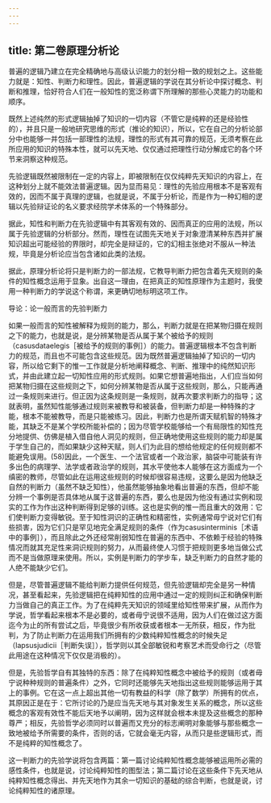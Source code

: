 ```yaml
---
---
---
```

title: 第二卷原理分析论
---




普遍的逻辑乃建立在完全精确地与高级认识能力的划分相一致的规划之上。这些能力就是：知性、判断力和理性。因此，普遍逻辑的学说在其分析论中探讨概念、判断和推理，恰好符合人们在一般知性的宽泛称谓下所理解的那些心灵能力的功能和顺序。

既然上述纯然的形式逻辑抽掉了知识的一切内容（不管它是纯粹的还是经验性的），并且只是一般地研究思维的形式（推论的知识），所以，它在自己的分析论部分中也能够一并包括一部理性的法规，理性的形式有其可靠的规范，无须考察在此所应用的知识的特殊本性，就可以先天地、仅仅通过把理性行动分解成它的各个环节来洞察这种规范。

先验逻辑既然被限制在一定的内容上，即被限制在仅仅纯粹先天知识的内容上，在这种划分上就不能效法普遍逻辑。因为显而易见：理性的先验应用根本不是客观有效的，因而不属于真理的逻辑，也就是说，不属于分析论，而是作为一种幻相的逻辑以先验辩证论的名义要求经院学术体系的一个特殊部分。

据此，知性和判断力在先验逻辑中有其客观有效的、因而真正的应用的法规，所以属于先验逻辑的分析部分。然而，理性在试图先天地关于对象澄清某种东西并扩展知识超出可能经验的界限时，却完全是辩证的，它的幻相主张绝对不服从一种法规，毕竟是分析论应当包含诸如此类的法规。

据此，原理分析论将只是判断力的一部法规，它教导判断力把包含着先天规则的条件的知性概念运用于显象。出自这一理由，在把真正的知性原理作为主题时，我使用一种判断力的学说这个称谓，来更确切地标明这项工作。





导论：论一般而言的先验判断力


如果一般而言的知性被解释为规则的能力，那么，判断力就是在把某物归摄在规则之下的能力，也就是说，是分辨某物是否从属于某个被给予的规则（casusdataelegis［被给予的规则的事例］）的能力。普遍逻辑根本不包含判断力的规范，而且也不可能包含这些规范。因为既然普遍逻辑抽掉了知识的一切内容，所以给它剩下的惟一工作就是分析地阐释概念、判断、推理中的纯然知识形式，并由此建立起一切知性应用的形式规则。如果它想普遍地指出，人们应当如何把某物归摄在这些规则之下，如何分辨某物是否从属于这些规则，那么，只能再通过一条规则来进行。但正因为这条规则是一条规则，就再次要求判断力的指导；这就表明，虽然知性能够通过规则来被教导和被装备，但判断力却是一种特殊的才能，根本不能被教导，而是只能被练习。因此，判断力也是所谓天赋机智的特殊才能，其缺乏不是某个学校所能补偿的；因为尽管学校能够给一个有局限性的知性充分地提供、仿佛是植入借自他人洞见的规则，但正确地使用这些规则的能力却是属于学生自己的，而如果缺少这种天赋，则人们为此目的想给他规定的任何规则都不能避免误用。(58)因此，一个医生、一个法官或者一个政治家，脑袋中可能装有许多出色的病理学、法学或者政治学的规则，其水平使他本人能够在这方面成为一个缜密的教师，尽管如此在运用这些规则的时候却很容易违规，这要么是因为他缺乏自然的判断力（虽然不缺乏知性），他虽然能够抽象地看出普遍的东西，但却不能分辨一个事例是否具体地从属于这普遍的东西，要么也是因为他没有通过实例和现实的工作为作出这种判断得到足够的训练。这也是实例的惟一而且重大的效用：它们使判断力变得敏锐。至于知性洞识的正确性和精密性，实例通常毋宁说对它们有些损害，因为它们只是罕见地完全满足规则的条件（作为casusinterminis［术语中的事例］），而且除此之外还经常削弱知性在普遍的东西中、不依赖于经验的特殊情况而就其充足性来洞识规则的努力，从而最终使人习惯于把规则更多地当做公式而不是当做原理来使用。所以，实例是判断力的学步车，缺乏判断力的自然才能的人绝不能缺少它们。

但是，尽管普遍逻辑不能给判断力提供任何规范，但先验逻辑却完全是另一种情况，甚至看起来，先验逻辑把在纯粹知性的应用中通过一定的规则纠正和确保判断力当做自己的真正工作。为了在纯粹先天知识的领域里给知性带来扩展，从而作为学说，哲学看起来根本不是必要的，或者毋宁说很不适用，因为人们在做过这方面迄今为止的所有尝试之后，毕竟很少有所收获或者根本一无所获，相反，作为批判，为了防止判断力在运用我们所拥有的少数纯粹知性概念的时候失足（lapsusjudicii［判断失误］），哲学则以其全部敏锐和考察艺术而受命行之（尽管此用途在这种情况下仅仅是消极的）。

但是，先验哲学自有其独特的东西：除了在纯粹知性概念中被给予的规则（或者毋宁说种种规则的普遍条件）之外，它同时还能够先天地指出这些规则能够运用于其上的事例。它在这一点上超出其他一切有教益的科学（除了数学）所拥有的优点，其原因正是在于：它所讨论的乃是应当先天地与其对象发生关系的概念，所以这些概念的客观有效性不能后天地予以阐明，因为这样就会根本未提及这些概念的那种尊严；相反，先验哲学必须同时以普遍而又充分的标志阐明对象能够与那些概念一致地被给予所需要的条件，否则的话，它就会毫无内容，从而只是些逻辑形式，而不是纯粹的知性概念了。

这一判断力的先验学说将包含两篇：第一篇讨论纯粹知性概念能够被运用所必需的感性条件，也就是说，讨论纯粹知性的图型法；第二篇讨论在这些条件下先天地从纯粹知性概念得出、并先天地作为其余一切知识的基础的综合判断，也就是说，讨论纯粹知性的诸原理。
